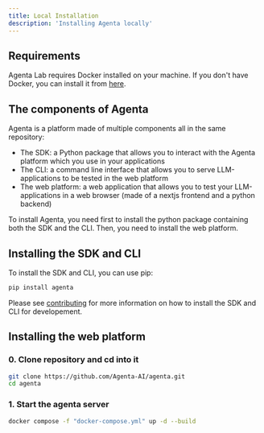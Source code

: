 ```yaml
---
title: Local Installation
description: 'Installing Agenta locally'
---
```


## Requirements

Agenta Lab requires Docker installed on your machine. If you don't have Docker, you can install it from [here](https://docs.docker.com/get-docker/).

## The components of Agenta
Agenta is a platform made of multiple components all in the same repository:
- The SDK: a Python package that allows you to interact with the Agenta platform which you use in your applications
- The CLI: a command line interface that allows you to serve LLM-applications to be tested in the web platform
- The web platform: a web application that allows you to test your LLM-applications in a web browser (made of a nextjs frontend and a python backend)

To install Agenta, you need first to install the python package containing both the SDK and the CLI. Then, you need to install the web platform.

## Installing the SDK and CLI

To install the SDK and CLI, you can use pip:

```bash
pip install agenta
```

Please see [contributing](/docs/contributing) for more information on how to install the SDK and CLI for developement.

## Installing the web platform

### 0. Clone repository and cd into it

```bash
git clone https://github.com/Agenta-AI/agenta.git
cd agenta
```

### 1. Start the agenta server

```bash
docker compose -f "docker-compose.yml" up -d --build
```
